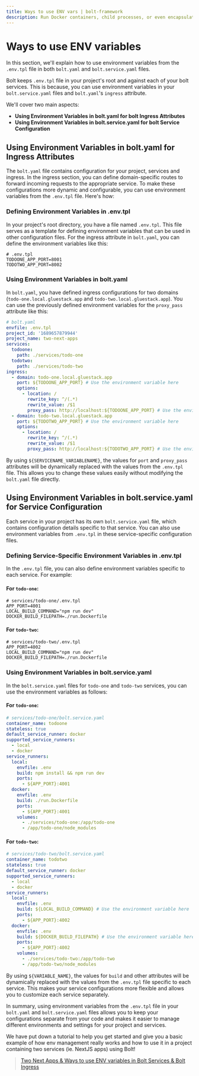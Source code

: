 ```yaml
---
title: Ways to use ENV vars | bolt-framework
description: Run Docker containers, child processes, or even encapsulate your entire project within a VM, all under one unified API.
---
```



<Meta title="References/Ways to use ENV vars" />

# Ways to use ENV variables

In this section, we'll explain how to use environment variables from the `.env.tpl` file in both `bolt.yaml` and `bolt.service.yaml` files.

Bolt keeps `.env.tpl` file in your project's root and against each of your bolt services. This is because, you can use environment variables in your `bolt.service.yaml` files and `bolt.yaml`'s `ingress` attribute.

We'll cover two main aspects:

- **Using Environment Variables in bolt.yaml for bolt Ingress Attributes**
- **Using Environment Variables in bolt.service.yaml for bolt Service Configuration**

## Using Environment Variables in bolt.yaml for Ingress Attributes

The `bolt.yaml` file contains configuration for your project, services and ingress. In the ingress section, you can define domain-specific routes to forward incoming requests to the appropriate service. To make these configurations more dynamic and configurable, you can use environment variables from the `.env.tpl` file. Here's how:

### Defining Environment Variables in .env.tpl

In your project's root directory, you have a file named `.env.tpl`. This file serves as a template for defining environment variables that can be used in other configuration files. For the ingress attribute in `bolt.yaml`, you can define the environment variables like this:

```plaintext
# .env.tpl
TODOONE_APP_PORT=8001
TODOTWO_APP_PORT=8002
```

### Using Environment Variables in bolt.yaml

In `bolt.yaml`, you have defined ingress configurations for two domains (`todo-one.local.gluestack.app` and `todo-two.local.gluestack.app`). You can use the previously defined environment variables for the `proxy_pass` attribute like this:

```yaml
# bolt.yaml
envfile: .env.tpl
project_id: '1689657879944'
project_name: two-next-apps
services:
  todoone:
    path: ./services/todo-one
  todotwo:
    path: ./services/todo-two
ingress:
  - domain: todo-one.local.gluestack.app
    port: ${TODOONE_APP_PORT} # Use the environment variable here
    options:
      - location: /
        rewrite_key: ^/(.*)
        rewrite_value: /$1
        proxy_pass: http://localhost:${TODOONE_APP_PORT} # Use the environment variable here
  - domain: todo-two.local.gluestack.app
    port: ${TODOTWO_APP_PORT} # Use the environment variable here
    options:
      - location: /
        rewrite_key: ^/(.*)
        rewrite_value: /$1
        proxy_pass: http://localhost:${TODOTWO_APP_PORT} # Use the environment variable here
```

By using `${SERVICENAME_VARIABLENAME}`, the values for `port` and `proxy_pass` attributes will be dynamically replaced with the values from the `.env.tpl` file. This allows you to change these values easily without modifying the `bolt.yaml` file directly.

## Using Environment Variables in bolt.service.yaml for Service Configuration

Each service in your project has its own `bolt.service.yaml` file, which contains configuration details specific to that service. You can also use environment variables from `.env.tpl` in these service-specific configuration files.

### Defining Service-Specific Environment Variables in .env.tpl

In the `.env.tpl` file, you can also define environment variables specific to each service. For example:

#### For `todo-one`:

```plaintext
# services/todo-one/.env.tpl
APP_PORT=4001
LOCAL_BUILD_COMMAND="npm run dev"
DOCKER_BUILD_FILEPATH=./run.Dockerfile
```

#### For `todo-two`:

```plaintext
# services/todo-two/.env.tpl
APP_PORT=4002
LOCAL_BUILD_COMMAND="npm run dev"
DOCKER_BUILD_FILEPATH=./run.Dockerfile
```

### Using Environment Variables in bolt.service.yaml

In the `bolt.service.yaml` files for `todo-one` and `todo-two` services, you can use the environment variables as follows:

#### For `todo-one`:

```yaml
# services/todo-one/bolt.service.yaml
container_name: todoone
stateless: true
default_service_runner: docker
supported_service_runners:
  - local
  - docker
service_runners:
  local:
    envfile: .env
    build: npm install && npm run dev
    ports:
      - ${APP_PORT}:4001
  docker:
    envfile: .env
    build: ./run.Dockerfile
    ports:
      - ${APP_PORT}:4001
    volumes:
      - ./services/todo-one:/app/todo-one
      - /app/todo-one/node_modules
```

#### For `todo-two`:

```yaml
# services/todo-two/bolt.service.yaml
container_name: todotwo
stateless: true
default_service_runner: docker
supported_service_runners:
  - local
  - docker
service_runners:
  local:
    envfile: .env
    build: ${LOCAL_BUILD_COMMAND} # Use the environment variable here
    ports:
      - ${APP_PORT}:4002
  docker:
    envfile: .env
    build: ${DOCKER_BUILD_FILEPATH} # Use the environment variable here
    ports:
      - ${APP_PORT}:4002
    volumes:
      - ./services/todo-two:/app/todo-two
      - /app/todo-two/node_modules
```

By using `${VARIABLE_NAME}`, the values for `build` and other attributes will be dynamically replaced with the values from the `.env.tpl` file specific to each service. This makes your service configurations more flexible and allows you to customize each service separately.

In summary, using environment variables from the `.env.tpl` file in your `bolt.yaml` and `bolt.service.yaml` files allows you to keep your configurations separate from your code and makes it easier to manage different environments and settings for your project and services.

We have put down a tutorial to help you get started and give you a basic example of how env management really works and how to use it in a project containing two services (ie. NextJS apps) using Bolt!

> [Two Next Apps & Ways to use ENV variables in Bolt Services & Bolt Ingress](https://github.com/gluestack/bolt-framework-tutorial-apps/tree/main/examples/two-next-apps#two-next-apps--ways-to-use-env-variables-in-bolt-service--bolt-ingress)

